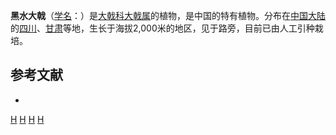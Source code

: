 {{Speciesbox 
| taxon = Euphorbia heishuiensis
| authority = [[王文采|W. T. Wang]]
}}

'''黑水大戟'''（[[学名|学名]]：{{lang|la|''Euphorbia heishuiensis''}}）是[[大戟科|大戟科]][[大戟属|大戟属]]的植物，是中国的特有植物。分布在[[中国大陆|中国大陆]]的[[四川|四川]]、[[甘肃|甘肃]]等地，生长于海拔2,000米的地区，见于路旁，目前已由人工引种栽培。

== 参考文献 ==
<div class="references-small">
* {{cite web| url =http://www.bioinfo.cn/db05/KmzwSpecies.php?action=view&id=7552| title =黑水大戟| work =《中国高等植物数据库全库》| publisher =中国科学院微生物研究所| author =昆明植物研究所| accessdate =2009-02-25| archive-date =2018-06-28| archive-url =https://web.archive.org/web/20180628204035/http://www.bioinfo.cn/db05/KmzwSpecies.php?action=view| dead-url =yes}}
</div>

{{Taxonbar}}

[[Category:大戟属|H]]
[[Category:中國特有植物|H]]
[[Category:四川植物|H]]
[[Category:甘肃植物|H]]